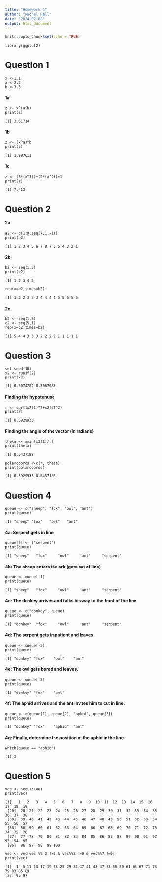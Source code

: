 ```yaml
---
title: "Homework 4"
author: "Rachel Hall"
date: "2024-02-08"
output: html_document
---
```


```r
knitr::opts_chunk$set(echo = TRUE)
```


```library(ggplot2)```

# Question 1
```
x <-1.1
a <-2.2
b <-3.3

```
#### 1a
```
z <- x^(a^b)
print(z) 

[1] 3.61714
```

#### 1b
```
z <- (x^a)^b
print(z)

[1] 1.997611
```

#### 1c
```
z <- (3*(x^3))+(2*(x^2))+1 
print(z)

[1] 7.413
```


# Question 2
#### 2a
```
a2 <- c(1:8,seq(7,1,-1))
print(a2)

[1] 1 2 3 4 5 6 7 8 7 6 5 4 3 2 1
```

#### 2b
```
b2 <- seq(1,5)
print(b2)

[1] 1 2 3 4 5

rep(x=b2,times=b2)

[1] 1 2 2 3 3 3 4 4 4 4 5 5 5 5 5
```

#### 2c
```
b2 <- seq(1,5)
c2 <- seq(5,1)
rep(x=c2,times=b2)

[1] 5 4 4 3 3 3 2 2 2 2 1 1 1 1 1
```

# Question 3
```
set.seed(10)
x2 <- runif(2)
print(x2)

[1] 0.5074782 0.3067685
```

#### Finding the hypotenuse
```
r <- sqrt(x2[1]^2+x2[2]^2)
print(r)

[1] 0.5929933
```

#### Finding the angle of the vector (in radians)
```
theta <- asin(x2[2]/r)
print(theta)

[1] 0.5437188

polarcoords <-c(r, theta)
print(polarcoords)

[1] 0.5929933 0.5437188
```


# Question 4
```
queue <- c("sheep", "fox", "owl", "ant")
print(queue)

[1] "sheep" "fox"   "owl"   "ant" 
```

#### 4a: Serpent gets in line 
```
queue[5] <- ("serpent")
print(queue)

[1] "sheep"   "fox"     "owl"     "ant"     "serpent"
```

#### 4b: The sheep enters the ark (gets out of line)
```
queue <- queue[-1]
print(queue)

[1] "sheep"   "fox"     "owl"     "ant"     "serpent"
```

#### 4c: The donkey arrives and talks his way to the front of the line.
```
queue <- c("donkey", queue)
print(queue)

[1] "donkey"  "fox"     "owl"     "ant"     "serpent"
```

#### 4d: The serpent gets impatient and leaves.
```
queue <- queue[-5]
print(queue)

[1] "donkey" "fox"    "owl"    "ant" 
```

#### 4e: The owl gets bored and leaves.
```
queue <- queue[-3]
print(queue)

[1] "donkey" "fox"    "ant"   
```

#### 4f: The aphid arrives and the ant invites him to cut in line.
```
queue <- c(queue[1], queue[2], "aphid", queue[3])
print(queue)

[1] "donkey" "fox"    "aphid"  "ant"
```

#### 4g: Finally, determine the position of the aphid in the line.
```
which(queue == "aphid")

[1] 3
```

# Question 5
```
vec <- seq(1:100)
print(vec)

[1]   1   2   3   4   5   6   7   8   9  10  11  12  13  14  15  16  17  18  19
 [20]  20  21  22  23  24  25  26  27  28  29  30  31  32  33  34  35  36  37  38
 [39]  39  40  41  42  43  44  45  46  47  48  49  50  51  52  53  54  55  56  57
 [58]  58  59  60  61  62  63  64  65  66  67  68  69  70  71  72  73  74  75  76
 [77]  77  78  79  80  81  82  83  84  85  86  87  88  89  90  91  92  93  94  95
 [96]  96  97  98  99 100

vec <- vec[vec %% 2 !=0 & vec%%3 !=0 & vec%%7 !=0]
print(vec)

[1]  1  5 11 13 17 19 23 25 29 31 37 41 43 47 53 55 59 61 65 67 71 73 79 83 85 89
[27] 95 97
```





